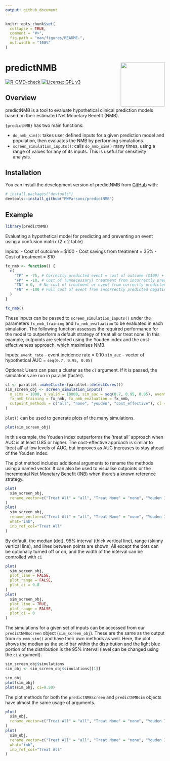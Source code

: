 ```yaml
---
output: github_document
---
```


<!-- README.md is generated from README.Rmd. Please edit that file -->

```r
knitr::opts_chunk$set(
  collapse = TRUE,
  comment = "#>",
  fig.path = "man/figures/README-",
  out.width = "100%"
)
```

# predictNMB <a href='https://github.com/RWParsons/predictNMB'><img src='man/figures/logo.png' align="right" height="139" /></a>

<!-- badges: start -->
[![R-CMD-check](https://github.com/RWParsons/predictNMB/workflows/R-CMD-check/badge.svg)](https://github.com/RWParsons/predictNMB/actions)
[![License: GPL v3](https://img.shields.io/badge/License-GPLv3-blue.svg)](https://www.gnu.org/licenses/gpl-3.0)
<!-- badges: end -->

## Overview

predictNMB is a tool to evaluate hypothetical clinical prediction models based on their estimated Net Monetary Benefit (NMB).

`{predictNMB}` has two main functions: 

- `do_nmb_sim()`: takes user defined inputs for a given prediction model and population, then evaluates the NMB by performing simulations.
- `screen_simulation_inputs()`: calls `do_nmb_sim()` many times, using a range of values for any of its inputs. This is useful for sensitivity analysis.

## Installation

You can install the development version of predictNMB from [GitHub](https://github.com/) with:

``` r
# install.packages("devtools")
devtools::install_github("RWParsons/predictNMB")
```

## Example

```r
library(predictNMB)
```

Evaluating a hypothetical model for predicting and preventing an event using a confusion matrix (2 x 2 table)

Inputs:
- Cost of outcome = $100
- Cost savings from treatment = 35%
- Cost of treatment = $10

```r
fx_nmb <- function() {
  c(
    "TP" = -75, # Correctly predicted event = cost of outcome ($100) + cost of treatment ($10) - cost savings from treatment ($100*0.35)
    "FP" = -10, # Cost of (unnecessary) treatment from incorrectly predicted positive
    "TN" = 0,  # No cost of treatment or event from correctly predicted negative
    "FN" = -100 # Full cost of event from incorrectly predicted negative
  )
}

fx_nmb()

```

These inputs can be passed to `screen_simulation_inputs()` under the parameters `fx_nmb_training` and `fx_nmb_evaluation` to be evaluated in each simulation. The following function assesses the required performance for the model to outperform a default strategy of treat all or treat none. In this example, cutpoints are selected using the Youden index and the cost-effectiveness approach, which maximises NMB.

Inputs:
`event_rate` - event incidence rate = 0.10
`sim_auc` - vector of hypothetical AUC =  `seq(0.7, 0.95, 0.05)`

Optional: Users can pass a cluster as the `cl` argument. If it is passed, the simulations are run in parallel (faster).

```r
cl <- parallel::makeCluster(parallel::detectCores())
sim_screen_obj <- screen_simulation_inputs(
  n_sims = 1000, n_valid = 10000, sim_auc = seq(0.7, 0.95, 0.05), event_rate = 0.1,
  fx_nmb_training = fx_nmb, fx_nmb_evaluation = fx_nmb,
  cutpoint_methods = c("all", "none", "youden", "cost_effective"), cl = cl
)
```

`plot()` can be used to generate plots of the many simulations.

```r
plot(sim_screen_obj)
```

In this example, the Youden index outperforms the 'treat all' approach when AUC is at least 0.85 or higher. The cost-effective approach is similar to 'treat all' at low levels of AUC, but improves as AUC increases to stay ahead of the Youden index.

The plot method includes additional arguments to rename the methods using a named vector. It can also be used to visualise cutpoints or the Incremental Net Monetary Benefit (INB) when there's a known reference strategy.

```r
plot(
  sim_screen_obj, 
  rename_vector=c("Treat All" = "all", "Treat None" = "none", "Youden Index" = "youden", "Cost-effective" = "cost_effective")
)
plot(
  sim_screen_obj, 
  rename_vector=c("Treat All" = "all", "Treat None" = "none", "Youden Index" = "youden", "Cost-effective" = "cost_effective"),
  what="inb",
  inb_ref_col="Treat All"
)
```
By default, the median (dot), 95% interval (thick vertical line), range (skinny vertical line), and lines between points are shown. All except the dots can be optionally turned off or on, and the width of the interval can be controlled with `ci`
```r
plot(
  sim_screen_obj,
  plot_line = FALSE,
  plot_range = FALSE,
  plot_ci = 0.8
)
plot(
  sim_screen_obj,
  plot_line = TRUE,
  plot_range = FALSE,
  plot_ci = 0
)
```

The simulations for a given set of inputs can be accessed from our `predictNMBscreen` object (`sim_screen_obj`). These are the same as the output from `do_nmb_sim()` and have their own methods as well. Here, the plot shows the median as the solid bar within the distribution and the light blue portion of the distribution is the 95% interval (level can be changed using the `ci` argument).

```r
sim_screen_obj$simulations
sim_obj <- sim_screen_obj$simulations[[1]]

sim_obj
plot(sim_obj)
plot(sim_obj, ci=0.50)
```
The plot methods for both the `predictNMBscreen` and `predictNMBsim` objects have almost the same usage of arguments.
```r
plot(
  sim_obj, 
  rename_vector=c("Treat All" = "all", "Treat None" = "none", "Youden Index" = "youden", "Cost-effective" = "cost_effective")
)
plot(
  sim_obj, 
  rename_vector=c("Treat All" = "all", "Treat None" = "none", "Youden Index" = "youden", "Cost-effective" = "cost_effective"),
  what="inb",
  inb_ref_col="Treat All"
)
```

